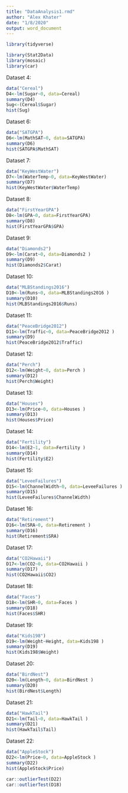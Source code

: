 ```yaml
---
title: "DataAnalysis1.rmd"
author: "Alex Khater"
date: "1/8/2020"
output: word_document
---
```


```r
library(tidyverse)
```



```r
library(Stat2Data)
library(mosaic)
library(car)
``` 

Dataset 4:
```r
data("Cereal")
D4<-lm(Sugar~0, data=Cereal)
summary(D4)
Sug<-(Cereal$Sugar)
hist(Sug)

```

Dataset 6:
```r
data("SATGPA")
D6<-lm(MathSAT~0, data=SATGPA)
summary(D6)
hist(SATGPA$MathSAT)
```

Dataset 7:
```r
data("KeyWestWater")
D7<-lm(WaterTemp~0, data=KeyWestWater)
summary(D7)
hist(KeyWestWater$WaterTemp)
```
Dataset 8:
```r
data("FirstYearGPA")
D8<-lm(GPA~0, data=FirstYearGPA)
summary(D8)
hist(FirstYearGPA$GPA)
```
Dataset 9:
```r
data("Diamonds2")
D9<-lm(Carat~0, data=Diamonds2 )
summary(D9)
hist(Diamonds2$Carat)
```
Dataset 10:
```r
data("MLBStandings2016")
D10<-lm(Runs~0, data=MLBStandings2016 )
summary(D10)
hist(MLBStandings2016$Runs)
```

Dataset 11:
```r
data("PeaceBridge2012")
D11<-lm(Traffic~0, data=PeaceBridge2012 )
summary(D9)
hist(PeaceBridge2012$Traffic)
```

Dataset 12:
```r
data("Perch")
D12<-lm(Weight~0, data=Perch )
summary(D12)
hist(Perch$Weight)
```

Dataset 13:
```r
data("Houses")
D13<-lm(Price~0, data=Houses )
summary(D13)
hist(Houses$Price)
```

Dataset 14:
```r
data("Fertility")
D14<-lm(E2~1, data=Fertility )
summary(D14)
hist(Fertility$E2)
```
Dataset 15:
```r
data("LeveeFailures")
D15<-lm(ChannelWidth~0, data=LeveeFailures )
summary(D15)
hist(LeveeFailures$ChannelWidth)
```
Dataset 16:
```r
data("Retirement")
D16<-lm(SRA~0, data=Retirement )
summary(D16)
hist(Retirement$SRA)
```
Dataset 17:
```r
data("CO2Hawaii")
D17<-lm(CO2~0, data=CO2Hawaii )
summary(D17)
hist(CO2Hawaii$CO2)
```
Dataset 18:
```r
data("Faces")
D18<-lm(SHR~0, data=Faces )
summary(D18)
hist(Faces$SHR)
```
Dataset 19:
```r
data("Kids198")
D19<-lm(Weight~Height, data=Kids198 )
summary(D19)
hist(Kids198$Weight)
```
Dataset 20:
```r
data("BirdNest")
D20<-lm(Length~0, data=BirdNest )
summary(D20)
hist(BirdNest$Length)
```
Dataset 21:
```r
data("HawkTail")
D21<-lm(Tail~0, data=HawkTail )
summary(D21)
hist(HawkTail$Tail)
```
Dataset 22:
```r
data("AppleStock")
D22<-lm(Price~0, data=AppleStock )
summary(D22)
hist(AppleStock$Price)
```


```r
car::outlierTest(D22)
car::outlierTest(D18)
```

